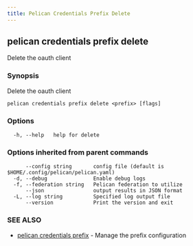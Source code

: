 ```yaml
---
title: Pelican Credentials Prefix Delete
---
```


## pelican credentials prefix delete

Delete the oauth client

### Synopsis

Delete the oauth client

```
pelican credentials prefix delete <prefix> [flags]
```

### Options

```
  -h, --help   help for delete
```

### Options inherited from parent commands

```
      --config string       config file (default is $HOME/.config/pelican/pelican.yaml)
  -d, --debug               Enable debug logs
  -f, --federation string   Pelican federation to utilize
      --json                output results in JSON format
  -L, --log string          Specified log output file
      --version             Print the version and exit
```

### SEE ALSO

* [pelican credentials prefix](/commands-reference/pelican/credentials/prefix/)	 - Manage the prefix configuration
